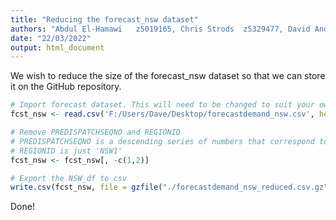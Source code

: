 ```yaml
---
title: "Reducing the forecast_nsw dataset"
authors: "Abdul	El-Hamawi	z5019165, Chris	Strods	z5329477, David Anderson z5343521, Jamie	Twiss	z5353394, Shubhankar	Dutta	z5304573, Sonal	Chawla	z5092985"
date: "22/03/2022"
output: html_document
---
```


We wish to reduce the size of the forecast_nsw dataset so that we can store it on the GitHub repository.

```r
# Import forecast dataset. This will need to be changed to suit your own local directories       
fcst_nsw <- read.csv('F:/Users/Dave/Desktop/forecastdemand_nsw.csv', header = T)

# Remove PREDISPATCHSEQNO and REGIONID
# PREDISPATCHSEQNO is a descending series of numbers that correspond to forecasts taken over time, something like a primary key for each forecast conducted. The same information is still contained within the data if required.
# REGIONID is just 'NSW1'
fcst_nsw <- fcst_nsw[, -c(1,2)]

# Export the NSW_df to csv
write.csv(fcst_nsw, file = gzfile("./forecastdemand_nsw_reduced.csv.gz"), row.names = FALSE)
```

Done!